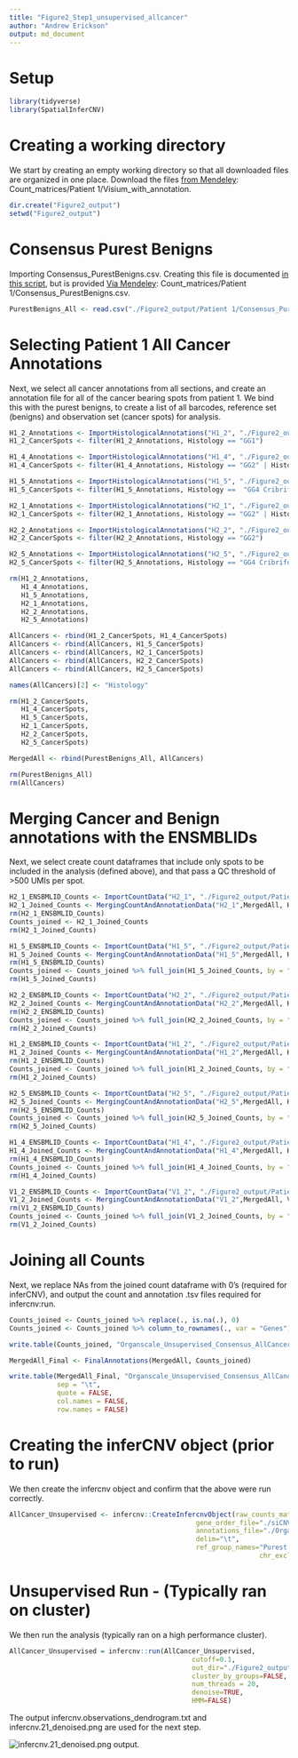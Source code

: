 ```yaml
---
title: "Figure2_Step1_unsupervised_allcancer"
author: "Andrew Erickson"
output: md_document
---
```

# Setup

```r
library(tidyverse)
library(SpatialInferCNV)
```

# Creating a working directory

We start by creating an empty working directory so that all downloaded files are organized in one place. Download the files [from Mendeley](https://data.mendeley.com/v1/datasets/svw96g68dv/draft): Count_matrices/Patient 1/Visium_with_annotation.


```r
dir.create("Figure2_output")
setwd("Figure2_output")
```

# Consensus Purest Benigns

Importing Consensus_PurestBenigns.csv. Creating this file is documented [in this script](https://github.com/aerickso/SpatialInferCNV/tree/main/FigureScripts/BenignRefs_ForFigs2and3), but is provided [Via Mendeley](https://data.mendeley.com/v1/datasets/svw96g68dv/draft): Count_matrices/Patient 1/Consensus_PurestBenigns.csv.

```r
PurestBenigns_All <- read.csv("./Figure2_output/Patient 1/Consensus_PurestBenigns.csv")
```

# Selecting Patient 1 All Cancer Annotations

Next, we select all cancer annotations from all sections, and create an annotation file for all of the cancer bearing spots from patient 1. We bind this with the purest benigns, to create a list of all barcodes, reference set (benigns) and observation set (cancer spots) for analysis.

```r
H1_2_Annotations <- ImportHistologicalAnnotations("H1_2", "./Figure2_output/Patient 1/Visium_with_annotation/H1_2/H1_2_Final_Consensus_Annotations.csv")
H1_2_CancerSpots <- filter(H1_2_Annotations, Histology == "GG1")

H1_4_Annotations <- ImportHistologicalAnnotations("H1_4", "./Figure2_output/Patient 1/Visium_with_annotation/H1_4/H1_4_Final_Consensus_Annotations.csv")
H1_4_CancerSpots <- filter(H1_4_Annotations, Histology == "GG2" | Histology ==  "GG4 Cribriform")

H1_5_Annotations <- ImportHistologicalAnnotations("H1_5", "./Figure2_output/Patient 1/Visium_with_annotation/H1_5/H1_5_Final_Consensus_Annotations.csv")
H1_5_CancerSpots <- filter(H1_5_Annotations, Histology ==  "GG4 Cribriform")

H2_1_Annotations <- ImportHistologicalAnnotations("H2_1", "./Figure2_output/Patient 1/Visium_with_annotation/H2_1/H2_1_Final_Consensus_Annotations.csv")
H2_1_CancerSpots <- filter(H2_1_Annotations, Histology == "GG2" | Histology ==  "GG4")

H2_2_Annotations <- ImportHistologicalAnnotations("H2_2", "./Figure2_output/Patient 1/Visium_with_annotation/H2_2/H2_2_Final_Consensus_Annotations.csv")
H2_2_CancerSpots <- filter(H2_2_Annotations, Histology == "GG2")

H2_5_Annotations <- ImportHistologicalAnnotations("H2_5", "./Figure2_output/Patient 1/Visium_with_annotation/H2_5/H2_5_Final_Consensus_Annotations.csv")
H2_5_CancerSpots <- filter(H2_5_Annotations, Histology == "GG4 Cribriform" | Histology == "Transition_State")

rm(H1_2_Annotations,
   H1_4_Annotations,
   H1_5_Annotations,
   H2_1_Annotations,
   H2_2_Annotations,
   H2_5_Annotations)

AllCancers <- rbind(H1_2_CancerSpots, H1_4_CancerSpots)
AllCancers <- rbind(AllCancers, H1_5_CancerSpots)
AllCancers <- rbind(AllCancers, H2_1_CancerSpots)
AllCancers <- rbind(AllCancers, H2_2_CancerSpots)
AllCancers <- rbind(AllCancers, H2_5_CancerSpots)

names(AllCancers)[2] <- "Histology"

rm(H1_2_CancerSpots,
   H1_4_CancerSpots,
   H1_5_CancerSpots,
   H2_1_CancerSpots,
   H2_2_CancerSpots,
   H2_5_CancerSpots)

MergedAll <- rbind(PurestBenigns_All, AllCancers)

rm(PurestBenigns_All)
rm(AllCancers)
```

# Merging Cancer and Benign annotations with the ENSMBLIDs

Next, we select create count dataframes that include only spots to be included in the analysis (defined above), and that pass a QC threshold of >500 UMIs per spot.

```r
H2_1_ENSBMLID_Counts <- ImportCountData("H2_1", "./Figure2_output/Patient 1/Visium_with_annotation/H2_1/filtered_feature_bc_matrix.h5")
H2_1_Joined_Counts <- MergingCountAndAnnotationData("H2_1",MergedAll, H2_1_ENSBMLID_Counts)
rm(H2_1_ENSBMLID_Counts)
Counts_joined <- H2_1_Joined_Counts
rm(H2_1_Joined_Counts)

H1_5_ENSBMLID_Counts <- ImportCountData("H1_5", "./Figure2_output/Patient 1/Visium_with_annotation/H1_5/filtered_feature_bc_matrix.h5")
H1_5_Joined_Counts <- MergingCountAndAnnotationData("H1_5",MergedAll, H1_5_ENSBMLID_Counts)
rm(H1_5_ENSBMLID_Counts)
Counts_joined <- Counts_joined %>% full_join(H1_5_Joined_Counts, by = "Genes")
rm(H1_5_Joined_Counts)

H2_2_ENSBMLID_Counts <- ImportCountData("H2_2", "./Figure2_output/Patient 1/Visium_with_annotation/H2_2/filtered_feature_bc_matrix.h5")
H2_2_Joined_Counts <- MergingCountAndAnnotationData("H2_2",MergedAll, H2_2_ENSBMLID_Counts)
rm(H2_2_ENSBMLID_Counts)
Counts_joined <- Counts_joined %>% full_join(H2_2_Joined_Counts, by = "Genes")
rm(H2_2_Joined_Counts)

H1_2_ENSBMLID_Counts <- ImportCountData("H1_2", "./Figure2_output/Patient 1/Visium_with_annotation/H1_2/filtered_feature_bc_matrix.h5")
H1_2_Joined_Counts <- MergingCountAndAnnotationData("H1_2",MergedAll, H1_2_ENSBMLID_Counts)
rm(H1_2_ENSBMLID_Counts)
Counts_joined <- Counts_joined %>% full_join(H1_2_Joined_Counts, by = "Genes")
rm(H1_2_Joined_Counts)

H2_5_ENSBMLID_Counts <- ImportCountData("H2_5", "./Figure2_output/Patient 1/Visium_with_annotation/H2_5/filtered_feature_bc_matrix.h5")
H2_5_Joined_Counts <- MergingCountAndAnnotationData("H2_5",MergedAll, H2_5_ENSBMLID_Counts)
rm(H2_5_ENSBMLID_Counts)
Counts_joined <- Counts_joined %>% full_join(H2_5_Joined_Counts, by = "Genes")
rm(H2_5_Joined_Counts)

H1_4_ENSBMLID_Counts <- ImportCountData("H1_4", "./Figure2_output/Patient 1/Visium_with_annotation/H1_4/filtered_feature_bc_matrix.h5")
H1_4_Joined_Counts <- MergingCountAndAnnotationData("H1_4",MergedAll, H1_4_ENSBMLID_Counts)
rm(H1_4_ENSBMLID_Counts)
Counts_joined <- Counts_joined %>% full_join(H1_4_Joined_Counts, by = "Genes")
rm(H1_4_Joined_Counts)

V1_2_ENSBMLID_Counts <- ImportCountData("V1_2", "./Figure2_output/Patient 1/Visium_with_annotation/V1_2/filtered_feature_bc_matrix.h5")
V1_2_Joined_Counts <- MergingCountAndAnnotationData("V1_2",MergedAll, V1_2_ENSBMLID_Counts)
rm(V1_2_ENSBMLID_Counts)
Counts_joined <- Counts_joined %>% full_join(V1_2_Joined_Counts, by = "Genes")
rm(V1_2_Joined_Counts)

```

# Joining all Counts

Next, we replace NAs from the joined count dataframe with 0's (required for inferCNV), and output the count and annotation .tsv files required for infercnv:run.

```r
Counts_joined <- Counts_joined %>% replace(., is.na(.), 0)
Counts_joined <- Counts_joined %>% column_to_rownames(., var = "Genes")

write.table(Counts_joined, "Organscale_Unsupervised_Consensus_AllCancer_Counts.tsv", sep = "\t")

MergedAll_Final <- FinalAnnotations(MergedAll, Counts_joined)

write.table(MergedAll_Final, "Organscale_Unsupervised_Consensus_AllCancer_Annotations.tsv", 
            sep = "\t",
            quote = FALSE, 
            col.names = FALSE, 
            row.names = FALSE)
```

# Creating the inferCNV object (prior to run)

We then create the infercnv object and confirm that the above were run correctly.

```r
AllCancer_Unsupervised <- infercnv::CreateInfercnvObject(raw_counts_matrix="./Organscale_Unsupervised_Consensus_AllCancer_Counts.tsv", 
                                               gene_order_file="./siCNV_GeneOrderFile.tsv",
                                               annotations_file="./Organscale_Unsupervised_Consensus_AllCancer_Annotations.tsv",
                                               delim="\t",
                                               ref_group_names="Purest Benigns",
								                               chr_exclude = c("chrM"))

```

# Unsupervised Run - (Typically ran on cluster)

We then run the analysis (typically ran on a high performance cluster).

```r
AllCancer_Unsupervised = infercnv::run(AllCancer_Unsupervised,
                                              cutoff=0.1,
                                              out_dir="./Figure2_output/Figure2_Step1/Outputs", 
                                              cluster_by_groups=FALSE,
                                              num_threads = 20, 
                                              denoise=TRUE,
                                              HMM=FALSE)
```

The output infercnv.observations_dendrogram.txt and infercnv.21_denoised.png are used for the next step.

![infercnv.21_denoised.png output](https://github.com/aerickso/SpatialInferCNV/blob/main/FigureScripts/Figure%202/Step1/infercnv.21_denoised.png).

